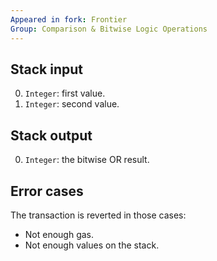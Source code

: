 ```yaml
---
Appeared in fork: Frontier
Group: Comparison & Bitwise Logic Operations
---
```


## Stack input

0. `Integer`: first value.
1. `Integer`: second value.

## Stack output

0. `Integer`: the bitwise OR result.

## Error cases

The transaction is reverted in those cases:
- Not enough gas.
- Not enough values on the stack.

